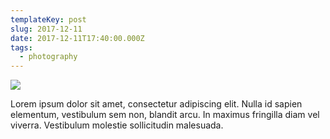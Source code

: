 ```yaml
---
templateKey: post
slug: 2017-12-11
date: 2017-12-11T17:40:00.000Z
tags:
  - photography
---
```

![](../../static/assets/20171211-IMG_4601.jpg)

Lorem ipsum dolor sit amet, consectetur adipiscing elit. Nulla id sapien elementum, vestibulum sem non, blandit arcu. In maximus fringilla diam vel viverra. Vestibulum molestie sollicitudin malesuada.
